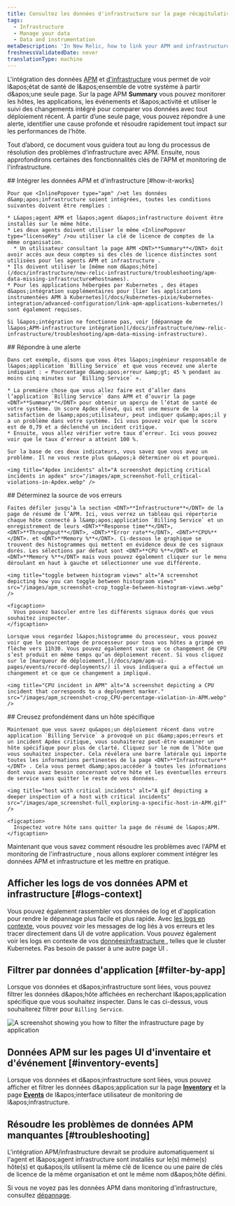 ```yaml
---
title: Consultez les données d'infrastructure sur la page récapitulative de l'APM
tags:
  - Infrastructure
  - Manage your data
  - Data and instrumentation
metaDescription: 'In New Relic, how to link your APM and infrastructure data together.'
freshnessValidatedDate: never
translationType: machine
---
```


L&apos;intégration des données [APM](/docs/apm/new-relic-apm/getting-started/welcome-new-relic-apm) et [d&apos;infrastructure](/docs/infrastructure/new-relic-infrastructure/getting-started/welcome-new-relic-infrastructure) vous permet de voir l&amp;apos;état de santé de l&amp;apos;ensemble de votre système à partir d&amp;apos;une seule page. Sur la page APM <DNT>**Summary**</DNT> vous pouvez monitorer les hôtes, les applications, les événements et l&amp;apos;activité <InlinePopover type="alerts" />et utiliser le suivi des changements intégré pour comparer vos données avec tout déploiement récent. À partir d’une seule page, vous pouvez répondre à une alerte, identifier une cause profonde et résoudre rapidement tout impact sur les performances de l’hôte.

Tout d’abord, ce document vous guidera tout au long du processus de résolution des problèmes d’infrastructure avec APM. Ensuite, nous approfondirons certaines des fonctionnalités clés de l&apos;APM et monitoring de l&apos;infrastructure.

<Steps>
  <Step>
    ## Intégrer les données APM et d&apos;infrastructure [#how-it-works]

    Pour que <InlinePopover type="apm" />et les données d&amp;apos;infrastructure soient intégrées, toutes les conditions suivantes doivent être remplies :

    * L&apos;agent APM et l&apos;agent d&apos;infrastructure doivent être installés sur le même hôte.
    * Les deux agents doivent utiliser le même <InlinePopover type="licenseKey" />ou utiliser la clé de licence de comptes de la même organisation.
      * Un utilisateur consultant la page APM <DNT>**Summary**</DNT> doit avoir accès aux deux comptes si des clés de licence distinctes sont utilisées pour les agents APM et infrastructure .
    * Ils doivent utiliser le [même nom d&apos;hôte](/docs/infrastructure/new-relic-infrastructure/troubleshooting/apm-data-missing-infrastructure#hostnames).
    * Pour les applications hébergées par Kubernetes , des étapes d&apos;intégration supplémentaires pour [lier les applications instrumentées APM à Kubernetes](/docs/kubernetes-pixie/kubernetes-integration/advanced-configuration/link-apm-applications-kubernetes/) sont également requises.

    Si l&apos;intégration ne fonctionne pas, voir [dépannage de l&apos;APM-infrastructure intégration](/docs/infrastructure/new-relic-infrastructure/troubleshooting/apm-data-missing-infrastructure).
  </Step>

  <Step>
    ## Répondre à une alerte

    Dans cet exemple, disons que vous êtes l&apos;ingénieur responsable de l&apos;application `Billing Service` et que vous recevez une alerte indiquant : « Pourcentage d&amp;apos;erreur &amp;gt; 45 % pendant au moins cinq minutes sur `Billing Service` ».

    * La première chose que vous allez faire est d’aller dans l’application `Billing Service` dans APM et d’ouvrir la page <DNT>**Summary**</DNT> pour obtenir un aperçu de l’état de santé de votre système. Un score Apdex élevé, qui est une mesure de la satisfaction de l&amp;apos;utilisateur, peut indiquer qu&amp;apos;il y a un problème dans votre système. Ici vous pouvez voir que le score est de 0,79 et a déclenché un incident critique.
    * Ensuite, vous allez vérifier votre taux d’erreur. Ici vous pouvez voir que le taux d’erreur a atteint 100 %.

    Sur la base de ces deux indicateurs, vous savez que vous avez un problème. Il ne vous reste plus qu&apos;à déterminer où et pourquoi.

    <img title="Apdex incidents" alt="A screenshot depicting critical incidents in apdex" src="/images/apm_screenshot-full_critical-violations-in-Apdex.webp" />
  </Step>

  <Step>
    ## Déterminez la source de vos erreurs

    Faites défiler jusqu’à la section <DNT>**Infrastructure**</DNT> de la page de résumé de l’APM. Ici, vous verrez un tableau qui répertorie chaque hôte connecté à l&amp;apos;application `Billing Service` et un enregistrement de leurs <DNT>**Response time**</DNT>, <DNT>**Throughput**</DNT>, <DNT>**Error rate**</DNT>, <DNT>**CPU%**</DNT>. et <DNT>**Memory %**</DNT>. Ci-dessous le graphique se trouvent des histogrammes qui mettent en évidence deux de ces signaux dorés. Les sélections par défaut sont <DNT>**CPU %**</DNT> et <DNT>**Memory %**</DNT> mais vous pouvez également cliquer sur le menu déroulant en haut à gauche et sélectionner une vue différente.

    <img title="toggle between histogram views" alt="A screenshot depicting how you can toggle between histograom views" src="/images/apm_screenshot-crop_toggle-between-histogram-views.webp" />

    <figcaption>
      Vous pouvez basculer entre les différents signaux dorés que vous souhaitez inspecter.
    </figcaption>

    Lorsque vous regardez l&apos;histogramme du processeur, vous pouvez voir que le pourcentage de processeur pour tous vos hôtes a grimpé en flèche vers 11h30. Vous pouvez également voir que ce changement de CPU s’est produit en même temps qu’un déploiement récent. Si vous cliquez sur le [marqueur de déploiement,](/docs/apm/apm-ui-pages/events/record-deployments/) il vous indiquera qui a effectué un changement et ce que ce changement a impliqué.

    <img title="CPU incident in APM" alt="A screenshot depicting a CPU incident that corresponds to a deployment marker." src="/images/apm_screenshot-crop_CPU-percentage-violation-in-APM.webp" />
  </Step>

  <Step>
    ## Creusez profondément dans un hôte spécifique

    Maintenant que vous savez qu&apos;un déploiement récent dans votre application `Billing Service` a provoqué un pic d&amp;apos;erreurs et un incident Apdex critique, vous souhaiterez peut-être examiner un hôte spécifique pour plus de clarté. Cliquez sur le nom de l’hôte que vous souhaitez inspecter. Cela révélera une barre latérale qui importe toutes les informations pertinentes de la page <DNT>**Infrastructure**</DNT> . Cela vous permet d&amp;apos;accéder à toutes les informations dont vous avez besoin concernant votre hôte et les éventuelles erreurs de service sans quitter le reste de vos données.

    <img title="host with critical incidents" alt="A gif depicting a deeper inspection of a host with critical incidents" src="/images/apm_screenshot-full_exploring-a-specific-host-in-APM.gif" />

    <figcaption>
      Inspectez votre hôte sans quitter la page de résumé de l&apos;APM.
    </figcaption>
  </Step>
</Steps>

Maintenant que vous savez comment résoudre les problèmes avec l&apos;APM et monitoring de l&apos;infrastructure , nous allons explorer comment intégrer les données APM et infrastructure et les mettre en pratique.

## Afficher les logs de vos données APM et infrastructure [#logs-context]

Vous pouvez également rassembler vos données de log et d&apos;application pour rendre le dépannage plus facile et plus rapide. Avec [les logs en contexte](/docs/logs/logs-context/configure-logs-context-apm-agents/), vous pouvez voir les messages de log liés à vos erreurs et les tracer directement dans UI de votre application. Vous pouvez également voir les logs en contexte de vos [donnéesinfrastructure ](/docs/logs/forward-logs/forward-your-logs-using-infrastructure-agent/), telles que le cluster Kubernetes. Pas besoin de passer à une autre page UI .

## Filtrer par données d&apos;application [#filter-by-app]

Lorsque vos données <InlinePopover type="apm" />et d&amp;apos;infrastructure sont liées, vous pouvez filtrer les données d&amp;apos;hôte affichées en recherchant l&amp;apos;application spécifique que vous souhaitez inspecter. Dans le cas ci-dessus, vous souhaiterez filtrer pour `Billing Service`.

<img title="filter by application" alt="A screenshot showing you how to filter the infrastructure page by application" src="/images/apm_screenshot-full_filter-by-application.webp" />

## Données APM sur les pages UI d&apos;inventaire et d&apos;événement [#inventory-events]

Lorsque vos données <InlinePopover type="apm" />et d&amp;apos;infrastructure sont liées, vous pouvez afficher et filtrer les données d&amp;apos;application sur la page [<DNT>**Inventory**</DNT>](/docs/infrastructure/new-relic-infrastructure/infrastructure-ui-pages/infrastructure-inventory-page-search-your-entire-infrastructure) et la page [<DNT>**Events**</DNT>](/docs/infrastructure/new-relic-infrastructure/infrastructure-ui-pages/infrastructure-events-page-live-feed-every-agent) de l&amp;apos;interface utilisateur de monitoring de l&amp;apos;infrastructure.

## Résoudre les problèmes de données APM manquantes [#troubleshooting]

L&apos;intégration APM/infrastructure devrait se produire automatiquement si l&apos;agent <InlinePopover type="apm" />et l&amp;apos;agent infrastructure sont installés sur le(s) même(s) hôte(s) et qu&amp;apos;ils utilisent la même clé de licence <InlinePopover type="licenseKey" />ou une paire de clés de licence de la même organisation et ont le même nom d&amp;apos;hôte défini.

Si vous ne voyez pas les données APM dans monitoring d&apos;infrastructure, consultez [dépannage](/docs/infrastructure/new-relic-infrastructure/troubleshooting/troubleshooting-apm-data-not-infrastructure).